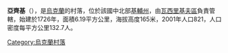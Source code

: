 {{coord|50|0|21|N|30|25|20|E|scale:30000|display=title}}

'''亞齊基'''（{{lang-uk|Яцьки}}），是[[烏克蘭|烏克蘭]]的村落，位於該國中北部[[基輔州|基輔州]]，由[[瓦西里基夫區|瓦西里基夫區]]負責管轄，始建於1726年，面積6.19平方公里，海拔高度165米，2001年人口821，人口密度每平方公里132.7人。

{{Ukraine-geo-stub}}
[[Category:烏克蘭村落|Category:烏克蘭村落]]